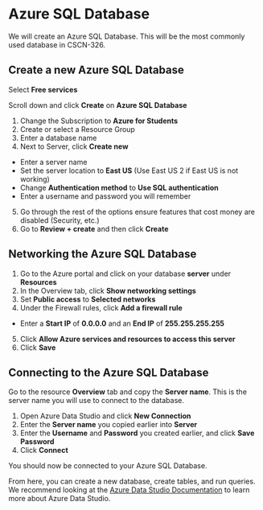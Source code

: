 # Azure SQL Database

We will create an Azure SQL Database. This will be the most commonly used database in CSCN-326.

## Create a new Azure SQL Database

Select **Free services**

Scroll down and click **Create** on **Azure SQL Database**

1. Change the Subscription to **Azure for Students**
2. Create or select a Resource Group
3. Enter a database name
4. Next to Server, click **Create new**
- Enter a server name
- Set the server location to **East US** (Use East US 2 if East US is not working)
- Change **Authentication method** to **Use SQL authentication**
- Enter a username and password you will remember
5. Go through the rest of the options ensure features that cost money are disabled (Security, etc.)
6. Go to **Review + create** and then click **Create**

## Networking the Azure SQL Database

1. Go to the Azure portal and click on your database **server** under **Resources**
2. In the Overview tab, click **Show networking settings**
3. Set **Public access** to **Selected networks**
4. Under the Firewall rules, click **Add a firewall rule**
- Enter a **Start IP** of **0.0.0.0** and an **End IP** of **255.255.255.255**
5. Click **Allow Azure services and resources to access this server**
6. Click **Save**

## Connecting to the Azure SQL Database

Go to the resource **Overview** tab and copy the **Server name**. This is the server name you will use to connect to the database.

1. Open Azure Data Studio and click **New Connection**
2. Enter the **Server name** you copied earlier into **Server**
3. Enter the **Username** and **Password** you created earlier, and click **Save Password**
4. Click **Connect**

You should now be connected to your Azure SQL Database.

From here, you can create a new database, create tables, and run queries. We recommend looking at the [Azure Data Studio Documentation](https://learn.microsoft.com/en-us/azure-data-studio/what-is-azure-data-studio?view=sql-server-ver15) to learn more about Azure Data Studio.